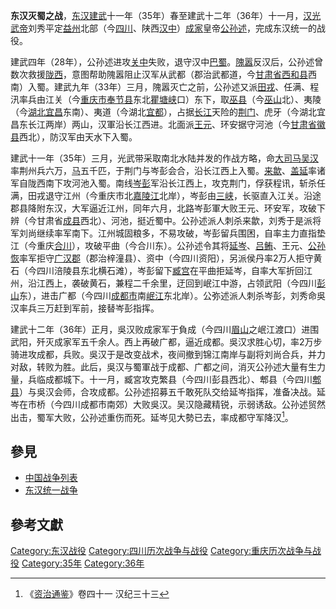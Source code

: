 {{Campaignbox 東漢統一戰爭}}
'''东汉灭蜀之战'''，[[东汉|东汉]][[建武_(东汉)|建武]]十一年（35年）春至建武十二年（36年）十一月，[[汉光武帝|汉光武帝]]刘秀平定[[益州|益州]]北部（今[[四川|四川]]、陕西[[汉中|汉中]]）[[成家|成家]]皇帝[[公孙述|公孙述]]，完成东汉统一的战役。

建武四年（28年），公孙述进攻[[关中|关中]]失败，退守汉中[[巴蜀|巴蜀]]。[[隗嚣|隗嚣]]反汉后，公孙述曾数次救援[[陇西|陇西]]，意图帮助隗嚣阻止汉军从武都（郡治武都道，今[[甘肃省|甘肃省]][[西和县|西和县]]西南）入蜀。建武九年（33年）三月，隗嚣灭亡之前，公孙述又派[[田戎|田戎]]、任满、程汛率兵由江关（今[[重庆市|重庆市]][[奉节县|奉节县]]东北[[瞿塘峡|瞿塘峡]]口）东下，取[[巫县|巫县]]（今[[巫山县|巫山]]北）、夷陵（今[[湖北|湖北]][[宜昌|宜昌]]东南）、夷道（今湖北[[宜都|宜都]]），占据[[长江|长江]]天险的[[荆门|荆门]]、虎牙（今湖北宜昌东长江两岸）两山，汉軍沿长江西进。北面派[[王元|王元]]、环安据守河池（今[[甘肃省|甘肃省]][[徽县|徽县]]西北），防汉军由天水下入蜀。

建武十一年（35年）三月，光武带采取南北水陆并发的作战方略，命[[大司马|大司马]][[吴汉|吴汉]]率荆州兵六万，[[马|马]]五千匹，于荆门与岑彭会合，沿长江西上入蜀。[[来歙|来歙]]、[[盖延|盖延]]率诸军自陇西南下攻河池入蜀。南线[[岑彭|岑彭]]军沿长江西上，攻克荆门，俘获程讯，斩杀任满，田戎退守江州（今重庆市北[[嘉陵江|嘉陵江]]北岸），岑彭由[[長江三峽|三峡]]，长驱直入江关。沿途郡县降附东汉，大军逼近江州，同年六月，北路岑彭軍大败王元、环安军，攻破下辨（今甘肃省[[成县|成县]]西北）、河池，挺近蜀中。公孙述派人刺杀来歙，刘秀于是派将军刘尚继续率军南下。江州城固粮多，不易攻破，岑彭留兵围困，自率主力直指垫江（今重庆[[合川|合川]]），攻破平曲（今合川东）。公孙述令其将[[延岑|延岑]]、[[吕鲔|吕鲔]]、王元、[[公孙恢|公孙恢]]率军拒守[[广汉郡|广汉郡]]（郡治梓潼县）、资中（今四川资阳），另派侯丹率2万人拒守黄石（今四川涪陵县东北横石滩），岑彭留下[[臧宫|臧宫]]在平曲拒延岑，自率大军折回江州，沿江西上，袭破黄石，兼程二千余里，迂回到岷江中游，占领武阳（今四川[[彭山|彭山]]东），进击广都（今四川[[成都市|成都市]]南[[岷江|岷江]]东北岸）。公弥述派人刺杀岑彭，刘秀命吳汉率兵三万赶到军前，接替岑彭指挥。

建武十二年（36年）正月，吳汉败成家军于負成（今四川[[眉山|眉山]]之岷江渡口）进围武阳，歼灭成家军五千余人。西上再破广都，逼近成都。吳汉求胜心切，率2万步骑进攻成都，兵败。吳汉于是改变战术，夜间撤到锦江南岸与副将刘尚合兵，并力对敌，转败为胜。此后，吳汉与蜀軍战于成都、广都之间，消灭公孙述大量有生力量，兵临成都城下。十一月，臧宮攻克繁县（今四川彭县西北）、郫县（今四川[[郫县|郫县]]）与吳汉会师，合攻成都。公孙述招募五千敢死队交给延岑指挥，准备决战。延岑在市桥（今四川成都市南郊）大败吳汉。吴汉隐藏精锐，示弱诱敌。公孙述贸然出击，蜀军大败，公孙述重伤而死。延岑见大勢已去，率成都守军降汉<ref>《[[资治通鉴|资治通鉴]]》卷四十一 汉纪三十三</ref>。

==參見==
*[[中国战争列表|中国战争列表]]
*[[东汉统一战争|东汉统一战争]]

==參考文獻==
{{reflist}}

{{DEFAULTSORT:L}}
[[Category:东汉战役|Category:东汉战役]]
[[Category:四川历次战争与战役|Category:四川历次战争与战役]]
[[Category:重庆历次战争与战役|Category:重庆历次战争与战役]]
[[Category:35年|Category:35年]]
[[Category:36年|Category:36年]]